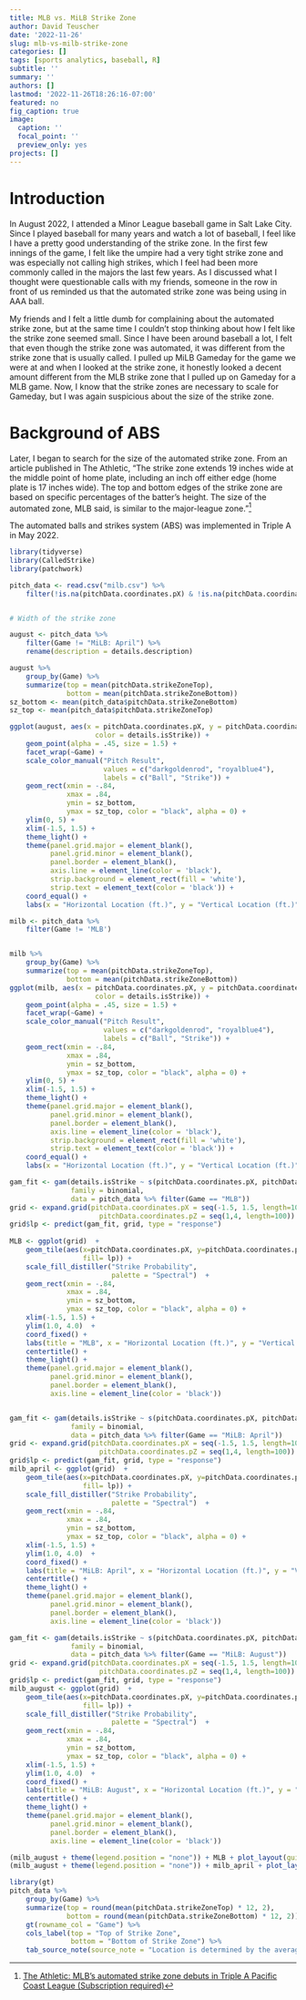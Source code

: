 ```yaml
---
title: MLB vs. MiLB Strike Zone
author: David Teuscher
date: '2022-11-26'
slug: mlb-vs-milb-strike-zone
categories: []
tags: [sports analytics, baseball, R]
subtitle: ''
summary: ''
authors: []
lastmod: '2022-11-26T18:26:16-07:00'
featured: no
fig_caption: true
image:
  caption: ''
  focal_point: ''
  preview_only: yes
projects: []
---
```


# Introduction

In August 2022, I attended a Minor League baseball game in Salt Lake City. Since I played baseball for many years and watch a lot of baseball, I feel like I have a pretty good understanding of the strike zone. In the first few innings of the game, I felt like the umpire had a very tight strike zone and was especially not calling high strikes, which I feel had been more commonly called in the majors the last few years. As I discussed what I thought were questionable calls with my friends, someone in the row in front of us reminded us that the automated strike zone was being using in AAA ball. 

My friends and I felt a little dumb for complaining about the automated strike zone, but at the same time I couldn't stop thinking about how I felt like the strike zone seemed small. Since I have been around baseball a lot, I felt that even though the strike zone was automated, it was different from the strike zone that is usually called. I pulled up MiLB Gameday for the game we were at and when I looked at the strike zone, it honestly looked a decent amount different from the MLB strike zone that I pulled up on Gameday for a MLB game. Now, I know that the strike zones are necessary to scale for Gameday, but I was again suspicious about the size of the strike zone. 

# Background of ABS

Later, I began to search for the size of the automated strike zone. From an article published in The Athletic, "The strike zone extends 19 inches wide at the middle point of home plate, including an inch off either edge (home plate is 17 inches wide). The top and bottom edges of the strike zone are based on specific percentages of the batter's height. The size of the automated zone, MLB said, is similar to the major-league zone."^[[The Athletic: MLB's automated strike zone debuts in Triple A Pacific Coast League (Subscription required)](https://theathletic.com/news/mlb-automated-strike-zone/A2YrWvTjB98D/)]

The automated balls and strikes system (ABS) was implemented in Triple A in May 2022. 
```r
library(tidyverse)
library(CalledStrike)
library(patchwork)
```

```r
pitch_data <- read.csv("milb.csv") %>%
    filter(!is.na(pitchData.coordinates.pX) & !is.na(pitchData.coordinates.pZ))


# Width of the strike zone

august <- pitch_data %>%
    filter(Game != "MiLB: April") %>%
    rename(description = details.description)

august %>%
    group_by(Game) %>%
    summarize(top = mean(pitchData.strikeZoneTop),
              bottom = mean(pitchData.strikeZoneBottom))
sz_bottom <- mean(pitch_data$pitchData.strikeZoneBottom)
sz_top <- mean(pitch_data$pitchData.strikeZoneTop)

ggplot(august, aes(x = pitchData.coordinates.pX, y = pitchData.coordinates.pZ, 
                     color = details.isStrike)) +
    geom_point(alpha = .45, size = 1.5) +
    facet_wrap(~Game) + 
    scale_color_manual("Pitch Result", 
                       values = c("darkgoldenrod", "royalblue4"), 
                       labels = c("Ball", "Strike")) +
    geom_rect(xmin = -.84,
              xmax = .84,
              ymin = sz_bottom,
              ymax = sz_top, color = "black", alpha = 0) +
    ylim(0, 5) +
    xlim(-1.5, 1.5) +
    theme_light() + 
    theme(panel.grid.major = element_blank(),
          panel.grid.minor = element_blank(),
          panel.border = element_blank(), 
          axis.line = element_line(color = 'black'),
          strip.background = element_rect(fill = 'white'),
          strip.text = element_text(color = 'black')) + 
    coord_equal() +
    labs(x = "Horizontal Location (ft.)", y = "Vertical Location (ft.)")
```

```r
milb <- pitch_data %>%
    filter(Game != 'MLB')


milb %>%
    group_by(Game) %>%
    summarize(top = mean(pitchData.strikeZoneTop),
              bottom = mean(pitchData.strikeZoneBottom))
ggplot(milb, aes(x = pitchData.coordinates.pX, y = pitchData.coordinates.pZ, 
                     color = details.isStrike)) +
    geom_point(alpha = .45, size = 1.5) +
    facet_wrap(~Game) + 
    scale_color_manual("Pitch Result", 
                       values = c("darkgoldenrod", "royalblue4"), 
                       labels = c("Ball", "Strike")) +
    geom_rect(xmin = -.84,
              xmax = .84,
              ymin = sz_bottom,
              ymax = sz_top, color = "black", alpha = 0) +
    ylim(0, 5) +
    xlim(-1.5, 1.5) +
    theme_light() + 
    theme(panel.grid.major = element_blank(),
          panel.grid.minor = element_blank(),
          panel.border = element_blank(), 
          axis.line = element_line(color = 'black'),
          strip.background = element_rect(fill = 'white'),
          strip.text = element_text(color = 'black')) + 
    coord_equal() +
    labs(x = "Horizontal Location (ft.)", y = "Vertical Location (ft.)")
```
```r
gam_fit <- gam(details.isStrike ~ s(pitchData.coordinates.pX, pitchData.coordinates.pZ),
               family = binomial,
               data = pitch_data %>% filter(Game == "MLB"))
grid <- expand.grid(pitchData.coordinates.pX = seq(-1.5, 1.5, length=100),
                      pitchData.coordinates.pZ = seq(1,4, length=100))
grid$lp <- predict(gam_fit, grid, type = "response")
  
MLB <- ggplot(grid)  +
    geom_tile(aes(x=pitchData.coordinates.pX, y=pitchData.coordinates.pZ,
                  fill= lp)) +
    scale_fill_distiller("Strike Probability", 
                         palette = "Spectral")  +
    geom_rect(xmin = -.84,
              xmax = .84,
              ymin = sz_bottom,
              ymax = sz_top, color = "black", alpha = 0) +
    xlim(-1.5, 1.5) +
    ylim(1.0, 4.0)  +
    coord_fixed() +
    labs(title = "MLB", x = "Horizontal Location (ft.)", y = "Vertical Location (ft.)") +
    centertitle() +
    theme_light() + 
    theme(panel.grid.major = element_blank(),
          panel.grid.minor = element_blank(),
          panel.border = element_blank(), 
          axis.line = element_line(color = 'black'))


gam_fit <- gam(details.isStrike ~ s(pitchData.coordinates.pX, pitchData.coordinates.pZ),
               family = binomial,
               data = pitch_data %>% filter(Game == "MiLB: April"))
grid <- expand.grid(pitchData.coordinates.pX = seq(-1.5, 1.5, length=100),
                      pitchData.coordinates.pZ = seq(1,4, length=100))
grid$lp <- predict(gam_fit, grid, type = "response")
milb_april <- ggplot(grid)  +
    geom_tile(aes(x=pitchData.coordinates.pX, y=pitchData.coordinates.pZ,
                  fill= lp)) +
    scale_fill_distiller("Strike Probability",
                         palette = "Spectral")  +
    geom_rect(xmin = -.84,
              xmax = .84,
              ymin = sz_bottom,
              ymax = sz_top, color = "black", alpha = 0) +
    xlim(-1.5, 1.5) +
    ylim(1.0, 4.0)  +
    coord_fixed() +
    labs(title = "MiLB: April", x = "Horizontal Location (ft.)", y = "Vertical Location (ft.)") +
    centertitle() +
    theme_light() + 
    theme(panel.grid.major = element_blank(),
          panel.grid.minor = element_blank(),
          panel.border = element_blank(), 
          axis.line = element_line(color = 'black'))

gam_fit <- gam(details.isStrike ~ s(pitchData.coordinates.pX, pitchData.coordinates.pZ),
               family = binomial,
               data = pitch_data %>% filter(Game == "MiLB: August"))
grid <- expand.grid(pitchData.coordinates.pX = seq(-1.5, 1.5, length=100),
                      pitchData.coordinates.pZ = seq(1,4, length=100))
grid$lp <- predict(gam_fit, grid, type = "response")
milb_august <- ggplot(grid)  +
    geom_tile(aes(x=pitchData.coordinates.pX, y=pitchData.coordinates.pZ,
                  fill= lp)) +
    scale_fill_distiller("Strike Probability",
                         palette = "Spectral")  +
    geom_rect(xmin = -.84,
              xmax = .84,
              ymin = sz_bottom,
              ymax = sz_top, color = "black", alpha = 0) +
    xlim(-1.5, 1.5) +
    ylim(1.0, 4.0)  +
    coord_fixed() +
    labs(title = "MiLB: August", x = "Horizontal Location (ft.)", y = "Vertical Location (ft.)") +
    centertitle() +
    theme_light() + 
    theme(panel.grid.major = element_blank(),
          panel.grid.minor = element_blank(),
          panel.border = element_blank(), 
          axis.line = element_line(color = 'black'))

(milb_august + theme(legend.position = "none")) + MLB + plot_layout(guides = 'collect')
(milb_august + theme(legend.position = "none")) + milb_april + plot_layout(guides = 'collect')
```

```r
library(gt)
pitch_data %>%
    group_by(Game) %>%
    summarize(top = round(mean(pitchData.strikeZoneTop) * 12, 2),
              bottom = round(mean(pitchData.strikeZoneBottom) * 12, 2)) %>%
    gt(rowname_col = "Game") %>%
    cols_label(top = "Top of Strike Zone",
               bottom = "Bottom of Strike Zone") %>%
    tab_source_note(source_note = "Location is determined by the average of the strike zone locations from Statcast")
```

